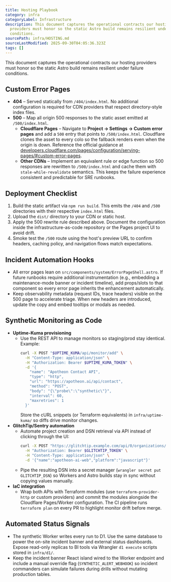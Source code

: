 ```yaml
---
title: Hosting Playbook
category: infra
categoryLabel: Infrastructure
description: This document captures the operational contracts our hosting
  providers must honor so the static Astro build remains resilient under failure
  conditions.
sourcePath: infra/HOSTING.md
sourceLastModified: 2025-09-30T04:05:36.323Z
tags: []
---
```


This document captures the operational contracts our hosting providers must honor so the
static Astro build remains resilient under failure conditions.

## Custom Error Pages

- **404** – Served statically from `/404/index.html`. No additional configuration is required for
  CDN providers that respect directory-style index files.
- **500** – Map all origin 500 responses to the static asset emitted at `/500/index.html`.
  - **Cloudflare Pages** – Navigate to **Project → Settings → Custom error pages** and add a
    `500` entry that points to `/500/index.html`. Cloudflare clones the asset to every colo so the
    fallback renders even when the origin is down. Reference the official guidance at
    [developers.cloudflare.com/pages/configuration/serving-pages/#custom-error-pages](https://developers.cloudflare.com/pages/configuration/serving-pages/#custom-error-pages).
  - **Other CDNs** – Implement an equivalent rule or edge function so 500 responses are rewritten
    to `/500/index.html` and cache them with `stale-while-revalidate` semantics. This keeps the
    failure experience consistent and predictable for SRE runbooks.

## Deployment Checklist

1. Build the static artifact via `npm run build`. This emits the `/404` and `/500` directories with
   their respective `index.html` files.
2. Upload the `dist/` directory to your CDN or static host.
3. Apply the 500 rewrite rule described above. Document the configuration inside the
   infrastructure-as-code repository or the Pages project UI to avoid drift.
4. Smoke test the `/500` route using the host's preview URL to confirm headers, caching policy,
   and navigation flows match expectations.

## Incident Automation Hooks

- All error pages lean on `src/components/system/ErrorPageShell.astro`. If future runbooks require
  additional instrumentation (e.g., embedding a maintenance-mode banner or incident timeline), add
  props/slots to that component so every error page inherits the enhancement automatically.
- Keep observability metadata (request IDs, trace headers) visible on the 500 page to accelerate
  triage. When new headers are introduced, update the copy and embed tooltips or modals as needed.

## Synthetic Monitoring as Code

- **Uptime-Kuma provisioning**
  - Use the REST API to manage monitors so staging/prod stay identical. Example:
    ```bash
    curl -X POST "$UPTIME_KUMA/api/monitor/add" \
      -H "Content-Type: application/json" \
      -H "Authorization: Bearer $UPTIME_KUMA_TOKEN" \
      -d '{
        "name": "Apotheon Contact API",
        "type": "http",
        "url": "https://apotheon.ai/api/contact",
        "method": "POST",
        "body": "{\"probe\":\"synthetic\"}",
        "interval": 60,
        "maxretries": 1
      }'
    ```
    Store the cURL snippets (or Terraform equivalents) in `infra/uptime-kuma/` so diffs drive
    monitor changes.
- **GlitchTip/Sentry automation**
  - Automate project creation and DSN retrieval via API instead of clicking through the UI:
    ```bash
    curl -X POST "https://glitchtip.example.com/api/0/organizations/apotheon/projects/" \
      -H "Authorization: Bearer $GLITCHTIP_TOKEN" \
      -H "Content-Type: application/json" \
      -d '{"name":"apotheon-ai-web","platform":"javascript"}'
    ```
  - Pipe the resulting DSN into a secret manager (`wrangler secret put GLITCHTIP_DSN`) so Workers
    and Astro builds stay in sync without copying values manually.
- **IaC integration**
  - Wrap both APIs with Terraform modules (use `terraform-provider-http` or custom providers) and
    commit the modules alongside the Cloudflare Pages/Worker configuration. The CI pipeline runs
    `terraform plan` on every PR to highlight monitor drift before merge.

## Automated Status Signals

- The synthetic Worker writes every run to D1. Use the same database to power the on-site incident
  banner and external status dashboards. Expose read-only replicas to BI tools via Wrangler `d1
execute` scripts stored in `infra/d1/`.
- Keep the incident banner React island wired to the Worker endpoint and include a manual override
  flag (`SYNTHETIC_ALERT_WEBHOOK`) so incident commanders can simulate failures during drills without
  mutating production tables.

